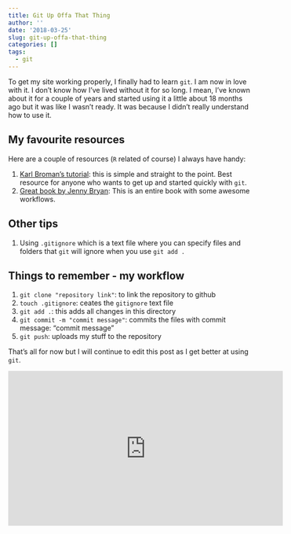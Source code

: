 ```yaml
---
title: Git Up Offa That Thing
author: ''
date: '2018-03-25'
slug: git-up-offa-that-thing
categories: []
tags:
  - git
---
```


To get my site working properly, I finally had to learn `git`. I am now in love with it. I don't know how I've lived without it for so long. I mean, I've known about it for a couple of years and started using it a little about 18 months ago but it was like I wasn't ready. It was because I didn't really understand how to use it. 


## My favourite resources

Here are a couple of resources (`R` related of course) I always have handy:

1. [Karl Broman's tutorial](http://kbroman.org/github_tutorial/): this is simple and straight to the point. Best resource for anyone who wants to get up and started quickly with `git`.
2. [Great book by Jenny Bryan](http://happygitwithr.com): This is an entire book with some awesome workflows.

## Other tips

1. Using `.gitignore` which is a text file where you can specify files and folders that `git` will ignore when you use `git add .`
 
## Things to remember - my workflow

1. `git clone "repository link"`: to link the repository to github
2. `touch .gitignore`: ceates the `gitignore` text file
3. `git add .`: this adds all changes in this directory
4. `git commit -m "commit message"`: commits the files with commit message: "commit message"
5. `git push`: uploads my stuff to the repository

That's all for now but I will continue to edit this post as I get better at using `git`.

<iframe width="560" height="315" src="https://www.youtube.com/embed/1_uNMy20qAI" frameborder="0" allow="autoplay; encrypted-media" allowfullscreen></iframe>